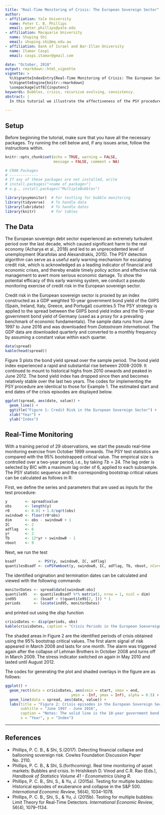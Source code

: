 ```yaml
---
title: "Real-Time Monitoring of Crisis: The European Sovereign Sector"
author:
- affiliation: Yale University
  name: Peter C. B. Phillips
  email: peter.phillips@yale.edu
- affiliation: Macquarie University
  name: Shuping Shi
  email: shuping.shi@mq.edu.au
- affiliation: Bank of Israel and Bar-Illan University
  name: Itamar Caspi  
  email: caspi.itamar@gmail.com

date: "October, 2018"
output: rmarkdown::html_vignette
vignette: >
  %\VignetteIndexEntry{Real-Time Monitoring of Crisis: The European Sovereign Sector}
  %\VignetteEngine{knitr::rmarkdown}
  \usepackage[utf8]{inputenc}
keywords: Bubbles, crisis, recursive evolving, consistency.
abstract: |
  In this tutorial we illustrate the effectiveness of the PSY procedure in detecting        crisis with an applications to the European Sovereign Sector using R and the              *psymonitor* package.
  
---
```


## Setup

Before beginning the tutorial, make sure that you have all the necessary packages. Try running the cell below and, if any issues arise, follow the instructions within.


```r

knitr::opts_chunk$set(echo = TRUE, warning = FALSE,
                      message = FALSE, comment = NA)

# CRAN Packages 
# -------------
# If any of these packages are not installed, write
# install.packages("<name of package>")
# e.g., install.packages("MultipleBubbles")

library(psymonitor)  # For testting for bubble monitoring
library(tidyverse)   # To handle data
library(lubridate)   # To handle dates
library(knitr)       # for tables

```

## The Data

The European sovereign debt sector experienced an extremely turbulent period over the last decade, which caused significant harm to the real economy (Acharya et al., 2018) and led to an unprecedented level of unemployment (Karafolas and Alexandrakis, 2015). The PSY detection algorithm can serve as a useful early warning mechanism for escalating credit risk, which is acknowledged as a leading indicator of financial and economic crises, and thereby enable timely policy action and effective risk management to avert more serious economic damage. To show the potential efficacy of this early warning system, we conduct a pseudo monitoring exercise of credit risk in the European sovereign sector.

Credit risk in the European sovereign sector is proxied by an index constructed as a GDP weighted 10-year government bond yield of the GIIPS (Spain, Ireland, Italy, Greece, and Portugal) countries.5 The PSY strategy is applied to the spread between the GIIPS bond yield index and the 10-year government bond yield of Germany (used as a proxy for a prevailing benchmark of economic fundamentals). The sample data runs from June 1997 to June 2016 and was downloaded from *Datastream International*. The GDP data are downloaded quarterly and converted to a monthly frequency by assuming a constant value within each quarter.


```r
data(spread)
kable(head(spread))
```

Figure 3 plots the bond yield spread over the sample period. The bond yield index experienced a rapid and substantial rise between 2008-2009. It continued to mount to historical highs from 2010 onwards and peaked in June 2012. The bond yield index has dropped since then and becomes relatively stable over the last two years. The codes for implementing the PSY procedure are identical to those for Example 1. The estimated start and end dates of the crisis episodes are displayed below.

```r

ggplot(spread, aes(date, value)) +
  geom_line() +
  ggtitle("Figure 1: Credit Risk in the European Sovereign Sector") +
  xlab("Year") +
  ylab("Index")

```

## Real-Time Monitoring

With a training period of 29 observations, we start the pseudo real-time monitoring exercise from October 1999 onwards. The PSY test statistics are compared with the 95% bootstrapped critical value. The empirical size is controlled over a two-year period, i.e., by taking $Tb = 24$. The lag order is selected by BIC with a maximum lag order of 6, applied to each subsample. The PSY statistic sequence and the corresponding bootstrap critical values can be calculated as follows in R:

First, we define the series and parameters that are used as inputs for the test procedure:

```r
y        <- spread$value
obs      <- length(y)
r0       <- 0.01 + 1.8/sqrt(obs)
swindow0 <- floor(r0*obs)
dim      <- obs - swindow0 + 1
IC       <- 2
adflag   <- 6
yr       <- 2
Tb       <- 12*yr + swindow0 - 1
nboot    <- 9

```

Next, we run the test

```r
bsadf          <- PSY(y, swindow0, IC, adflag)
quantilesBsadf <- cvPSYwmboot(y, swindow0, IC, adflag, Tb, nboot, nCores = 2) #Note that the number of cores is arbitrarily set to 2.
```

The identified origination and termination dates can be calculated and
viewed with the following commands:

```r
monitorDates <- spread$date[swindow0:obs]
quantile95   <- quantilesBsadf %*% matrix(1, nrow = 1, ncol = dim)
ind95        <- (bsadf > t(quantile95[2, ])) * 1
periods      <- locate(ind95, monitorDates)
```

and printed out using the *disp* function

```r
crisisDates <- disp(periods, obs)
kable(crisisDates, caption = "Crisis Periods in the European Soevereign Debt Market")
```

The shaded areas in Figure 2 are the identified periods of crisis obtained using the 95% bootstrap critical values. The first alarm signal of risk appeared in March 2008 and lasts for one month. The alarm was triggered again after the collapse of Lehman Brothers in October 2008 and turns off in March 2009. The stress indicator switched on again in May 2010 and lasted until August 2012.

The codes for generating the plot and shaded overlays in the figure are
as follows:

```r

ggplot() + 
  geom_rect(data = crisisDates, aes(xmin = start, xmax = end, 
                              ymin = -Inf, ymax = Inf), alpha = 0.5) + 
  geom_line(data = spread, aes(date, value)) +
  labs(title = "Figure 2: Crisis episodes in the European Sovereign Sector",
       subtitle = "June 1997 - June 2016",
       caption = "Notes: The solid line is the 10-year government bond yield spread between the PIIGS countries and Germany and the shaded areas are the periods where the PSY statistic exceeds its 95% bootstrap critical value.", 
       x = "Year", y = "Index") 
```

---
## References
  * Phillips, P. C. B., & Shi, S.(2017). Detecting financial collapse and ballooning sovereign risk. Cowles Foundation Discussion Paper No. 2110. 
  * Phillips, P. C. B., & Shi, S.(forthcoming). Real time monitoring of asset markets: Bubbles and crisis. In Hrishikesh D. Vinod and C.R. Rao (Eds.), *Handbook of Statistics Volume 41 - Econometrics Using R*.
  * Phillips, P. C. B., Shi, S., & Yu, J. (2015a).  Testing for multiple bubbles: Historical episodes of exuberance and collapse in the S&P 500. *International Economic Review*, 56(4), 1034--1078.
  * Phillips, P. C. B., Shi, S., & Yu, J. (2015b). Testing for multiple bubbles: Limit Theory for Real-Time Detectors. *International Economic Review*, 56(4), 1079--1134.
